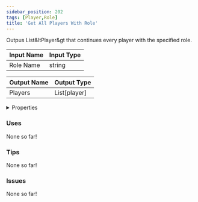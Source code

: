 ```yaml
---
sidebar_position: 202
tags: [Player,Role]
title: 'Get All Players With Role'
---
```


Outpus List&ltPlayer&gt that continues every player with the specified role.




<EsbSvg />

| Input Name | Input Type |
|-----------|-----------|
| Role Name | string |

| Output Name | Output Type |
|-----------|-----------|
| Players | List[player] |


<details>
  <summary>Properties</summary>
  <div>
    <div>
    <table>
      <thead>
        <tr>
          <th>Is beta required?</th>
          <th>❌</th>
        </tr>
        <tr>
          <th>Is this chip a trolling risk?</th>
          <th>❌</th>
        </tr>
        <tr>
          <th>Is this chip a role assignment risk?</th>
          <th>❌</th>
        </tr>
        <tr>
          <th>Chip UUID</th>
          <th>1c0a6bd4-bcac-40a9-8bae-fceff7ff7cff</th>
        </tr>
      </thead>
    </table>
    </div>
  </div>
</details>

### Uses

None so far!

### Tips

None so far!

### Issues

None so far!